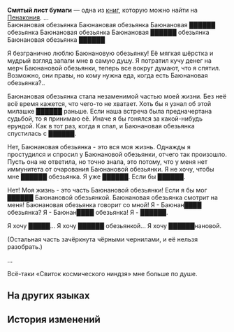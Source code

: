 {{Книга Инфобокс
|id           = 410
|Название     = Смятый лист бумаги
|Изображение  = Item Penacony Readable 4.png
|Мир          = Пенакония
|Томов        = 1
|Автор        = <!--нужно добавить-->
|Описание     = Шарик из смятой бумаги, который вы где-то нашли. Он весь исписан экспрессивными восхвалениями Баюнановой обезьянки.
|Том1         = {{tx}}
|Источник1    = {{tx|Отсутствует источник}}
|Персонажи    = 
|Фракции      = 
}}
'''Смятый лист бумаги''' — одна из [[Книги|книг]], которую можно найти на [[Пенакония]].
<!--
==Получение==
<gallery>
Книга НАЗВАНИЕ.png|НАЗВАНИЕ
Локация НАЗВАНИЕ.png|Расположение на карте. Ближайший пространственный якорь «[[НАЗВАНИЕ]]»
</gallery>
-->
...<br />
Баюнановая обезьянка Баюнановая обезьянка Баюнановая ██████ обезьянка Баюнановая обезьянка Баюнановая ██████ обезьянка Баюнановая обезьянка ██████

Я безгранично люблю Баюнановую обезьянку! Её мягкая шёрстка и мудрый взгляд запали мне в самую душу. Я потратил кучу денег на мерч Баюнановой обезьянки, теперь все вокруг думают, что я спятил. Возможно, они правы, но кому нужна еда, когда есть Баюнановая обезьянка?..

Баюнановая обезьянка стала незаменимой частью моей жизни. Без неё всё время кажется, что чего-то не хватает. Хоть бы я узнал об этой милашке ██████ раньше. Если наша встреча была предначертана судьбой, то я принимаю её. Иначе я бы гонялся за какой-нибудь ерундой. Как в тот раз, когда я спал, и Баюнановая обезьянка спустилась с ██████.

Нет, Баюнановая обезьянка - это вся моя жизнь. Однажды я простудился и спросил у Баюнановой обезьянки, отчего так произошло. Пусть она не ответила, но точно знала, это потому, что у меня нет иммунитета от очарования Баюнановой обезьянки. Я не хочу, чтобы мне ██████ обезьянка. Я уже ██████. Если бы ██████.

Нет! Моя жизнь - это часть Баюнановой обезьянки! Если я бы мог ██████ Баюнановой обезьянкой. Баюнановая обезьянка смотрит на меня! Баюнановая обезьянка говорит со мной! Я - Баюнан████ обезьянка? Я - Баюнан████ обезьянка! Я - ██████.

Я хочу █████... Я хочу ██████ обезьянкой... Я хочу ██████нановой.

(Остальная часть зачёркнута чёрными чернилами, и её нельзя разобрать.)

...

Всё-таки «Свиток космического ниндзя» мне больше по душе.

==На других языках==
{{На других языках
|en   = Crumpled Paper
|zhs  = 揉成一团的纸
|zht  = 揉成一團的紙
|ja   = 丸められた紙
|ko   = 구겨진 종이
|es   = Papel arrugado
|fr   = Papier chiffonné
|ru   = Смятый лист бумаги
|th   = กระดาษที่ถูกขยำเป็นก้อน
|vi   = Tờ Giấy Vo Tròn
|de   = Zerknülltes Papier
|id   = Kertas yang Digumpal-gumpal
|pt   = Papel Amassado
}}

==История изменений==
{{История изменений|2.7}}
